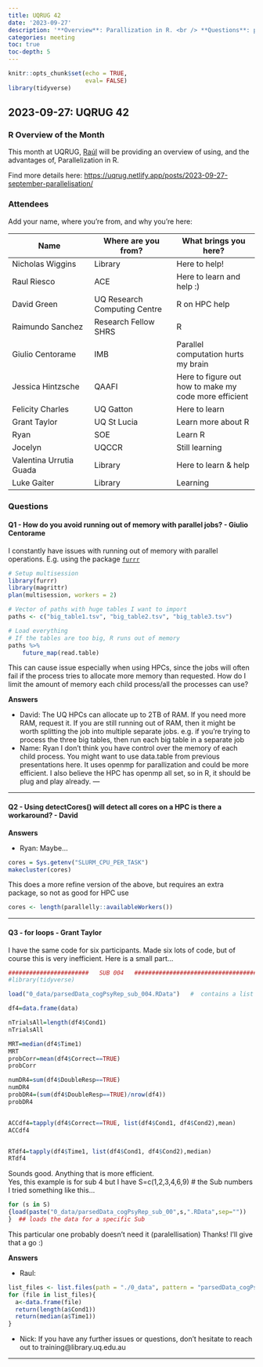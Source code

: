 ```yaml
---
title: UQRUG 42
date: '2023-09-27'
description: '**Overview**: Parallization in R. <br /> **Questions**: parallels, HPC, memory utilisation, detectCores, for loops'
categories: meeting
toc: true
toc-depth: 5
---
```


```r
knitr::opts_chunk$set(echo = TRUE,
                      eval= FALSE)
library(tidyverse)

```

## 2023-09-27: UQRUG 42

### R Overview of the Month

This month at UQRUG, [Raúl](https://scholar.google.com/citations?hl=en&user=jHBYsW0AAAAJ&view_op=list_works&sortby=pubdate) will be providing an overview of using, and the advantages of, Parallelization in R.

Find more details here: [https://uqrug.netlify.app/posts/2023-09-27-september-parallelisation/](https://uqrug.netlify.app/posts/2023-09-27-september-parallelisation/)

### Attendees

Add your name, where you're from, and why you're here:

| Name                    | Where are you from?          | What brings you here?                                 |
|------------------------|------------------------|------------------------|
| Nicholas Wiggins        | Library                      | Here to help!                                         |
| Raul Riesco             | ACE                          | Here to learn and help :)                             |
| David Green             | UQ Research Computing Centre | R on HPC help                                         |
| Raimundo Sanchez        | Research Fellow SHRS         | R                                                     |
| Giulio Centorame        | IMB                          | Parallel computation hurts my brain                   |
| Jessica Hintzsche       | QAAFI                        | Here to figure out how to make my code more efficient |
| Felicity Charles        | UQ Gatton                    | Here to learn                                         |
| Grant Taylor            | UQ St Lucia                  | Learn more about R                                    |
| Ryan                    | SOE                          | Learn R                                               |
| Jocelyn                 | UQCCR                        | Still learning                                        |
| Valentina Urrutia Guada | Library                      | Here to learn & help                                  |
| Luke Gaiter             | Library                      | Learning                                              |

### Questions

#### Q1 - How do you avoid running out of memory with parallel jobs? - Giulio Centorame

I constantly have issues with running out of memory with parallel operations. E.g. using the package [`furrr`](https://furrr.futureverse.org/)

``` r         
# Setup multisession
library(furrr)
library(magrittr)
plan(multisession, workers = 2)

# Vector of paths with huge tables I want to import
paths <- c("big_table1.tsv", "big_table2.tsv", "big_table3.tsv")

# Load everything
# If the tables are too big, R runs out of memory
paths %>%
    future_map(read.table)
```

This can cause issue especially when using HPCs, since the jobs will often fail if the process tries to allocate more memory than requested. How do I limit the amount of memory each child process/all the processes can use?

**Answers**

-   David: The UQ HPCs can allocate up to 2TB of RAM. If you need more RAM, request it. If you are still running out of RAM, then it might be worth splitting the job into multiple separate jobs. e.g. if you're trying to process the three big tables, then run each big table in a separate job
-   Name: Ryan I don't think you have control over the memory of each child process. You might want to use data.table from previous presentations here. It uses openmp for parallization and could be more efficient. I also believe the HPC has openmp all set, so in R, it should be plug and play already. ---

---

#### Q2 - Using detectCores() will detect all cores on a HPC is there a workaround? - David

**Answers**

-   Ryan: Maybe...

``` r         
cores = Sys.getenv("SLURM_CPU_PER_TASK")
makecluster(cores)
```

This does a more refine version of the above, but requires an extra package, so not as good for HPC use

``` r         
cores <- length(parallelly::availableWorkers())
```

------------------------------------------------------------------------

#### Q3 - for loops - Grant Taylor

I have the same code for six participants. Made six lots of code, but of course this is very inefficient. Here is a small part...

``` r         
#######################   SUB 004   ############################################
#library(tidyverse)

load("0_data/parsedData_cogPsyRep_sub_004.RData")   #  contains a list called "data" which is converted into a dataframe for the Sub (see next line)

df4=data.frame(data)

nTrialsAll=length(df4$Cond1)
nTrialsAll

MRT=median(df4$Time1)
MRT
probCorr=mean(df4$Correct==TRUE)
probCorr

numDR4=sum(df4$DoubleResp==TRUE)
numDR4
probDR4=(sum(df4$DoubleResp==TRUE)/nrow(df4))
probDR4


ACCdf4=tapply(df4$Correct==TRUE, list(df4$Cond1, df4$Cond2),mean)
ACCdf4


RTdf4=tapply(df4$Time1, list(df4$Cond1, df4$Cond2),median)
RTdf4
```

Sounds good. Anything that is more efficient.\
Yes, this example is for sub 4 but I have S=c(1,2,3,4,6,9) \# the Sub numbers I tried something like this...

``` r         
for (s in S)
{load(paste("0_data/parsedData_cogPsyRep_sub_00",s,".RData",sep=""))
}  ## loads the data for a specific Sub
```

This particular one probably doesn't need it (paralellisation) Thanks! I'll give that a go :)

**Answers**

-   Raul:

``` r         
list_files <- list.files(path = "./0_data", pattern = "parsedData_cogPsyRep_sub")
for (file in list_files){
  a<-data.frame(file)
  return(length(a$Cond1))
  return(median(a$Time1))
}
```

-   Nick: If you have any further issues or questions, don't hesitate to reach out to training\@library.uq.edu.au

------------------------------------------------------------------------
